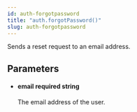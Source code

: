 ```yaml
---
id: auth-forgotpassword
title: "auth.forgotPassword()"
slug: auth-forgotpassword
---
```



Sends a reset request to an email address.



## Parameters


<ul className="method-list-group">
  
<li className="method-list-item">
  <h4 className="method-list-item-label">
    <span className="method-list-item-label-name">
      email
    </span>
    <span className="method-list-item-label-badge required">
      required
    </span>
    <span className="method-list-item-validation">
      string
    </span>
  </h4>
  <div class="method-list-item-description">

The email address of the user.
  
  </div>
  
</li>

</ul>